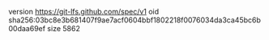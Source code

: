 version https://git-lfs.github.com/spec/v1
oid sha256:03bc8e3b681407f9ae7acf0604bbf1802218f0076034da3ca45bc6b00daa69ef
size 5862
